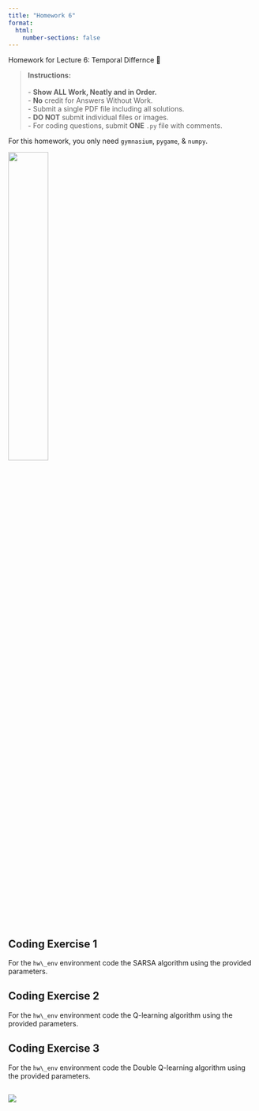 ```yaml
---
title: "Homework 6"
format:
  html:
    number-sections: false
---
```


::: {.callout-note appearance="simple" icon=false}
Homework for Lecture 6: Temporal Differnce 📝
:::

> **Instructions:** <br> 
> <br>
> - **Show ALL Work, Neatly and in Order.** <br>
> - **No** credit for Answers Without Work. <br>
> - Submit a single PDF file including all solutions. <br>
> - **DO NOT** submit individual files or images. <br>
> - For coding questions, submit **ONE** `.py` file with comments. <br>

::: {.callout-note}
For this homework, you only need `gymnasium`, `pygame`, & `numpy`.
:::

![](images/hw6-1.png){width=40% fig-align="center"}

## Coding Exercise 1
For the `hw\_env` environment code the SARSA algorithm using the provided parameters.

## Coding Exercise 2
For the `hw\_env` environment code the Q-learning algorithm using the provided parameters.

## Coding Exercise 3
For the `hw\_env` environment code the Double Q-learning algorithm using the provided parameters.

## [![](https://colab.research.google.com/assets/colab-badge.svg)](https://colab.research.google.com/drive/1Y_A4uKoSmjc6EmU-Or7tbeo3fe_ZD4RH?usp=sharing)
